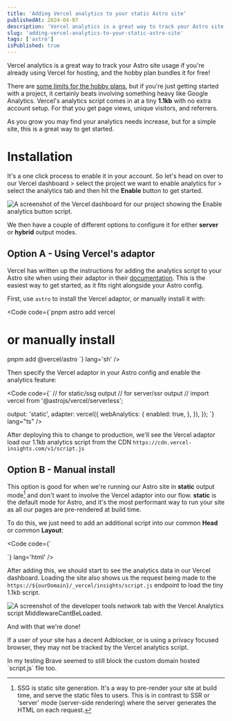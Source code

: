 ```yaml
---
title: 'Adding Vercel analytics to your static Astro site'
publishedAt: 2024-04-07
description: 'Vercel analytics is a great way to track your Astro site usage, and the hobby plan bundles it for free! Here is two options for adding it to your Astro site, even when running in "static" output mode.'
slug: 'adding-vercel-analytics-to-your-static-astro-site'
tags: ['astro']
isPublished: true
---
```



Vercel analytics is a great way to track your Astro site usage if you're already using Vercel for hosting, and the hobby plan bundles it for free!

There are [some limits for the hobby plans](https://vercel.com/docs/analytics/limits-and-pricing), but if you're just getting started with a project, it certainly beats involving something heavy like Google Analytics. Vercel's analytics script comes in at a tiny **1.1kb** with no extra account setup. For that you get page views, unique visitors, and referrers.

As you grow you may find your analytics needs increase, but for a simple site, this is a great way to get started.

# Installation

It's a one click process to enable it in your account. So let's head on over to our Vercel dashboard > select the project we want to enable analytics for > select the analytics tab and then hit the **Enable** button to get started.

<Image
  class='border border-ring shadow-lg shadow-ring'
  src={enableAnalytics}
  alt='A screenshot of the Vercel dashboard for our project showing the Enable analytics button script.'
/>

We then have a couple of different options to configure it for either **server** or **hybrid** output modes.

## Option A - Using Vercel's adaptor

Vercel has written up the instructions for adding the analytics script to your Astro site when using their adaptor in their [documentation](https://vercel.com/docs/frameworks/astro#using-vercel%27s-features-with-astro). This is the easiest way to get started, as it fits right alongside your Astro config.

First, use `astro` to install the Vercel adaptor, or manually install it with:

<Code
  code={`pnpm astro add vercel
# or manually install
pnpm add @vercel/astro
`}
  lang='sh'
/>

Then specify the Vercel adaptor in your Astro config and enable the analytics feature:

<Code
code={`
// for static/ssg output
// for server/ssr output
// import vercel from '@astrojs/vercel/serverless';

  output: 'static',
  adapter: vercel({
    webAnalytics: {
      enabled: true,
    },
  }),
});
`} lang="ts" />

After deploying this to change to production, we'll see the Vercel adaptor load our 1.1kb analytics script from the CDN `https://cdn.vercel-insights.com/v1/script.js`

## Option B - Manual install

This option is good for when we're running our Astro site in **static** output mode[^static] and don't want to involve the Vercel adaptor into our flow. **static** is the default mode for Astro, and it's the most performant way to run your site as all our pages are pre-rendered at build time.

To do this, we just need to add an additional script into our common **Head** or common **Layout**:

<Code
  code={`
<script>
    inject();
</script>
`}
  lang='html'
/>

After adding this, we should start to see the analytics data in our Vercel dashboard. Loading the site also shows us the request being made to the `https://${ourDomain}/_vercel/insights/script.js` endpoint to load the tiny 1.1kb script.

<Image
  class='border border-ring shadow-lg shadow-ring'
  src={vercelScript}
  alt='A screenshot of the developer tools network tab with the Vercel Analytics script MiddlewareCantBeLoaded.'
/>

And with that we're done!

<InfoBox type='warning'>
  <p>
    If a user of your site has a decent Adblocker, or is using a privacy focused
    browser, they may not be tracked by the Vercel analytics script.
  </p>
  <p>
    In my testing Brave seemed to still block the custom domain hosted
    `script.js` file too.
  </p>
</InfoBox>

<PostFooter />

[^static]: SSG is static site generation. It's a way to pre-render your site at build time, and serve the static files to users. This is in contrast to SSR or 'server' mode (server-side rendering) where the server generates the HTML on each request.

